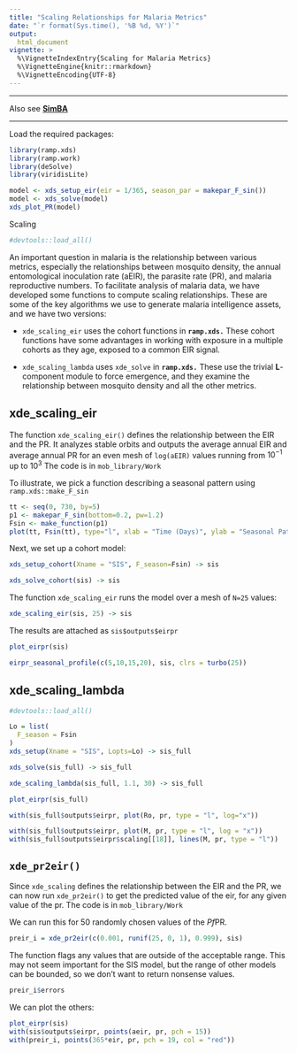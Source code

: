```yaml
---
title: "Scaling Relationships for Malaria Metrics" 
date: "`r format(Sys.time(), '%B %d, %Y')`"
output:
  html_document
vignette: >
  %\VignetteIndexEntry{Scaling for Malaria Metrics}
  %\VignetteEngine{knitr::rmarkdown}
  %\VignetteEncoding{UTF-8}
---
```


***
Also see [**SimBA**](https://faculty.washington.edu/smitdave/simba/scaling.html)

***

Load the required packages:

```r
library(ramp.xds)
library(ramp.work)
library(deSolve)
library(viridisLite)
```

```r
model <- xds_setup_eir(eir = 1/365, season_par = makepar_F_sin())
model <- xds_solve(model)
xds_plot_PR(model)
```

Scaling

```r
#devtools::load_all()
```

An important question in malaria is the relationship between various metrics, especially the relationships between mosquito density, the annual entomological inoculation rate (aEIR), the parasite rate (PR), and malaria reproductive numbers. To facilitate analysis of malaria data, we have developed some functions to compute scaling relationships. These are some of the key algorithms we use to generate malaria intelligence assets, and we have two versions:

+ `xde_scaling_eir` uses the cohort functions in **`ramp.xds.`** These cohort functions have some advantages in working with exposure in a multiple cohorts as they age, exposed to a common EIR signal.  

+ `xde_scaling_lambda` uses `xde_solve` in **`ramp.xds.`** These use the trivial **L**-component module to force emergence, and they examine the relationship between mosquito density and all the other metrics.  

## xde_scaling_eir 

The function `xde_scaling_eir()` defines the relationship between the EIR and the PR. It analyzes stable orbits and outputs the average annual EIR and average annual PR for an even mesh of `log(aEIR)` values running from $10^{-1}$ up to $10^{3}$ The code is in `mob_library/Work`

To illustrate, we pick a function describing a seasonal pattern using `ramp.xds::make_F_sin`

```r
tt <- seq(0, 730, by=5) 
p1 <- makepar_F_sin(bottom=0.2, pw=1.2)
Fsin <- make_function(p1)
plot(tt, Fsin(tt), type="l", xlab = "Time (Days)", ylab = "Seasonal Pattern")
```

Next, we set up a cohort model: 

```r
xds_setup_cohort(Xname = "SIS", F_season=Fsin) -> sis
```

```r
xds_solve_cohort(sis) -> sis
```

The function `xde_scaling_eir` runs the model over a mesh of `N=25` values: 

```r
xde_scaling_eir(sis, 25) -> sis
```

The results are attached as `sis$outputs$eirpr` 

```r
plot_eirpr(sis)
```


```r
eirpr_seasonal_profile(c(5,10,15,20), sis, clrs = turbo(25))
```

## xde_scaling_lambda

```r
#devtools::load_all()
```

```r
Lo = list(
  F_season = Fsin
)
xds_setup(Xname = "SIS", Lopts=Lo) -> sis_full
```

```r
xds_solve(sis_full) -> sis_full
```

```r
xde_scaling_lambda(sis_full, 1.1, 30) -> sis_full
```

```r
plot_eirpr(sis_full)
```
```r
with(sis_full$outputs$eirpr, plot(Ro, pr, type = "l", log="x"))
```

```r
with(sis_full$outputs$eirpr, plot(M, pr, type = "l", log = "x"))
with(sis_full$outputs$eirpr$scaling[[18]], lines(M, pr, type = "l"))
```

## `xde_pr2eir()`

Since `xde_scaling` defines the relationship between the EIR and the PR, we can now run `xde_pr2eir()` to get the predicted value of the eir, for any given value of the pr. The code is in `mob_library/Work`


We can run this for 50 randomly chosen values of the *Pf*PR. 

```r
preir_i = xde_pr2eir(c(0.001, runif(25, 0, 1), 0.999), sis)
```

The function flags any values that are outside of the acceptable range. This may not seem important for the SIS model, but the range of other models can be bounded, so we don't want to return nonsense values.  

```r
preir_i$errors
```

We can plot the others:  

```r
plot_eirpr(sis)
with(sis$outputs$eirpr, points(aeir, pr, pch = 15))
with(preir_i, points(365*eir, pr, pch = 19, col = "red"))
```


